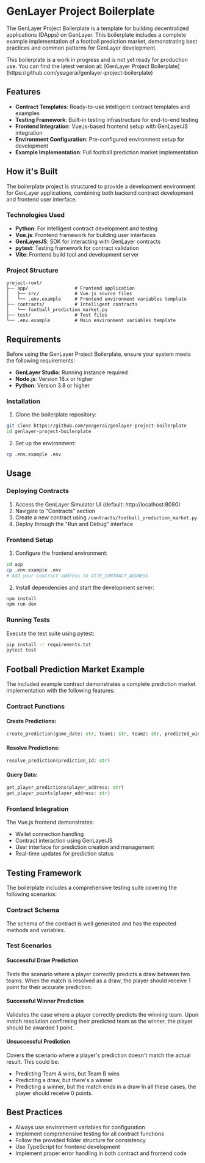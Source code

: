 
# GenLayer Project Boilerplate

The GenLayer Project Boilerplate is a template for building decentralized applications (DApps) on GenLayer. This boilerplate includes a complete example implementation of a football prediction market, demonstrating best practices and common patterns for GenLayer development.

<Callout type="info">
    This boilerplate is a work in progress and is not yet ready for production use. You can find the latest version at: [GenLayer Project Boilerplate](https://github.com/yeagerai/genlayer-project-boilerplate)
</Callout>


## Features

- **Contract Templates**: Ready-to-use intelligent contract templates and examples
- **Testing Framework**: Built-in testing infrastructure for end-to-end testing
- **Frontend Integration**: Vue.js-based frontend setup with GenLayerJS integration
- **Environment Configuration**: Pre-configured environment setup for development
- **Example Implementation**: Full football prediction market implementation

## How it's Built

The boilerplate project is structured to provide a development environment for GenLayer applications, combining both backend contract development and frontend user interface.

### Technologies Used

- **Python**: For intelligent contract development and testing
- **Vue.js**: Frontend framework for building user interfaces
- **GenLayerJS**: SDK for interacting with GenLayer contracts
- **pytest**: Testing framework for contract validation
- **Vite**: Frontend build tool and development server

### Project Structure

```
project-root/
├── app/                 # Frontend application
│   ├── src/             # Vue.js source files
│   └── .env.example     # Frontend environment variables template
├── contracts/           # Intelligent contracts
│   └── football_prediction_market.py
├── test/                # Test files
└── .env.example         # Main environment variables template
```

## Requirements

Before using the GenLayer Project Boilerplate, ensure your system meets the following requirements:

- **GenLayer Studio**: Running instance required
- **Node.js**: Version 18.x or higher
- **Python**: Version 3.8 or higher

### Installation

1. Clone the boilerplate repository:
```bash
git clone https://github.com/yeagerai/genlayer-project-boilerplate
cd genlayer-project-boilerplate
```

2. Set up the environment:
```bash
cp .env.example .env
```

## Usage

### Deploying Contracts

1. Access the GenLayer Simulator UI (default: http://localhost:8080)
2. Navigate to "Contracts" section
3. Create a new contract using `/contracts/football_prediction_market.py`
4. Deploy through the "Run and Debug" interface

### Frontend Setup

1. Configure the frontend environment:
```bash
cd app
cp .env.example .env
# Add your contract address to VITE_CONTRACT_ADDRESS
```

2. Install dependencies and start the development server:
```bash
npm install
npm run dev
```

### Running Tests

Execute the test suite using pytest:
```bash
pip install -r requirements.txt
pytest test
```

## Football Prediction Market Example

The included example contract demonstrates a complete prediction market implementation with the following features:

### Contract Functions

#### Create Predictions:
  ```python
  create_prediction(game_date: str, team1: str, team2: str, predicted_winner: str)
  ```

#### Resolve Predictions:
  ```python
  resolve_prediction(prediction_id: str)
  ```

#### Query Data:
  ```python
  get_player_predictions(player_address: str)
  get_player_points(player_address: str)
  ```

### Frontend Integration

The Vue.js frontend demonstrates:
- Wallet connection handling
- Contract interaction using GenLayerJS
- User interface for prediction creation and management
- Real-time updates for prediction status

## Testing Framework

The boilerplate includes a comprehensive testing suite covering the following scenarios:

### Contract Schema
The schema of the contract is well generated and has the expected methods and variables.

### Test Scenarios

#### Successful Draw Prediction
Tests the scenario where a player correctly predicts a draw between two teams. When the match is resolved as a draw, the player should receive 1 point for their accurate prediction.

#### Successful Winner Prediction
Validates the case where a player correctly predicts the winning team. Upon match resolution confirming their predicted team as the winner, the player should be awarded 1 point.

#### Unsuccessful Prediction
Covers the scenario where a player's prediction doesn't match the actual result. This could be:
- Predicting Team A wins, but Team B wins
- Predicting a draw, but there's a winner
- Predicting a winner, but the match ends in a draw
In all these cases, the player should receive 0 points.

## Best Practices

- Always use environment variables for configuration
- Implement comprehensive testing for all contract functions
- Follow the provided folder structure for consistency
- Use TypeScript for frontend development
- Implement proper error handling in both contract and frontend code
